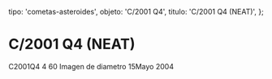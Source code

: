 
  tipo: 'cometas-asteroides',
  objeto: 'C/2001 Q4',
  titulo: 'C/2001 Q4 (NEAT)',
};

# C/2001 Q4 (NEAT)

<Imagen
  src="registro/c2001-q4_20040515_1_mosaico-c2001q4-4tomas-de-60s72pp.jpg"
  fecha="20040515"
/>

C2001Q4 4 60 Imagen de diametro 15Mayo 2004